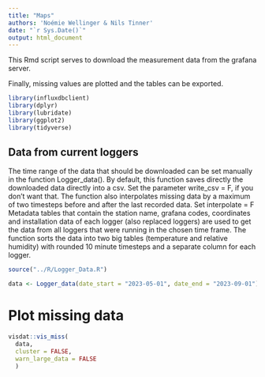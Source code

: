 ```yaml
---
title: "Maps"
authors: 'Noémie Wellinger & Nils Tinner'
date: "`r Sys.Date()`"
output: html_document
---
```


This Rmd script serves to download the measurement data from the grafana server. 


Finally, missing values are plotted and the tables can be exported.


```r
library(influxdbclient)
library(dplyr)
library(lubridate)
library(ggplot2)
library(tidyverse)
```


## Data from current loggers
The time range of the data that should be downloaded can be set manually in the function Logger_data(). 
By default, this function saves directly the downloaded data directly into a csv. Set the parameter write_csv = F, if you don't want that.
The function also interpolates missing data by a maximum of two timesteps before and after the last recorded data. Set interpolate = F
Metadata tables that contain the station name, grafana codes, coordinates and installation data of each logger (also replaced loggers) are used to get the data from all loggers that were running in the chosen time frame. 
The function sorts the data into two big tables (temperature and relative humidity) with rounded 10 minute timesteps and a separate column for each logger. 
```r
source("../R/Logger_Data.R")

data <- Logger_data(date_start = "2023-05-01", date_end = "2023-09-01")
```


# Plot missing data
```r
visdat::vis_miss(
  data,
  cluster = FALSE, 
  warn_large_data = FALSE
  )
```






